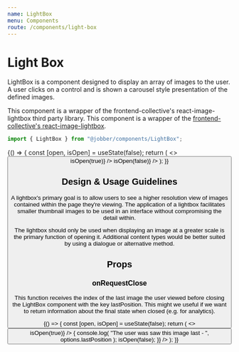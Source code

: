 ```yaml
---
name: LightBox
menu: Components
route: /components/light-box
---
```



# Light Box

<ComponentStatus stage="pre" responsive="no" accessible="no" />

LightBox is a component designed to display an array of images to the user. A
user clicks on a control and is shown a carousel style presentation of the
defined images.

This component is a wrapper of the frontend-collective's react-image-lightbox
third party library. This component is a wrapper of the
[frontend-collective's react-image-lightbox](https://github.com/frontend-collective/react-image-lightbox).

```ts
import { LightBox } from "@jobber/components/LightBox";
```

<Playground>
  {() => {
    const [open, isOpen] = useState(false);
    return (
      <>
        <Button label="😈 Click me!" onClick={() => isOpen(true)} />
        <LightBox
          open={open}
          images={[
            {
              title: "😃 Happy Face",
              url: "https://i.imgur.com/6Jcfgnp.jpg",
              caption: "This is a happy face"
            },
            {
              title: "😮",
              url: "https://i.imgur.com/OsLxYkT.jpg",
              caption: "Suprised face"
            },
            {
              url: "https://i.imgur.com/uigfzs5.jpg"
            }
          ]}
          onRequestClose={() => isOpen(false)}
        />
      </>
    );
  }}
</Playground>

## Design & Usage Guidelines

A lightbox's primary goal is to allow users to see a higher resolution view of
images contained within the page they're viewing. The application of a lightbox
facilitates smaller thumbnail images to be used in an interface without
compromising the detail within.

The lightbox should only be used when displaying an image at a greater scale is
the primary function of opening it. Additional content types would be better
suited by using a dialogue or alternative method.

## Props

<Props of={LightBox} />

### onRequestClose

This function receives the index of the last image the user viewed before
closing the LightBox component with the key lastPosition. This might we useful
if we want to return information about the final state when closed (e.g. for
analytics).

<Playground>
  {() => {
    const [open, isOpen] = useState(false);
    return (
      <>
        <Button label="😈 Click me!" onClick={() => isOpen(true)} />
        <LightBox
          open={open}
          images={[
            {
              title: "😃 Happy Face",
              url: "https://i.imgur.com/6Jcfgnp.jpg",
              caption: "This is a happy face"
            },
            {
              title: "😮",
              url: "https://i.imgur.com/OsLxYkT.jpg",
              caption: "Suprised face"
            },
            {
              url: "https://i.imgur.com/uigfzs5.jpg"
            }
          ]}
          onRequestClose={options => {
            console.log(
              "The user was saw this image last - ",
              options.lastPosition
            );
            isOpen(false);
          }}
        />
      </>
    );
  }}
</Playground>
